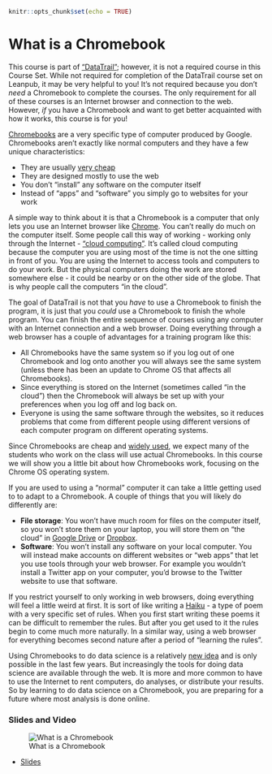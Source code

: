 
```r
knitr::opts_chunk$set(echo = TRUE)
```

# What is a Chromebook

This course is part of ["DataTrail"](https://www.DataTrail.org/); however, it is not a required course in this Course Set. While not required for completion of the DataTrail course set on Leanpub, it may be very helpful to you! It's not required because you don't *need* a Chromebook to complete the courses. The only requirement for all of these courses is an Internet browser and connection to the web. However, *if* you have a Chromebook and want to get better acquainted with how it works, this course is for you!

[Chromebooks](https://www.google.com/chromebook/) are a very specific type of computer produced by Google. Chromebooks aren't exactly like normal computers and they have a few unique characteristics:

* They are usually [very cheap](https://www.google.com/chromebook/find-yours/)
* They are designed mostly to use the web
* You don't "install" any software on the computer itself
* Instead of "apps" and "software" you simply go to websites for your work

A simple way to think about it is that a Chromebook is a computer that only lets you use an Internet browser like [Chrome](https://www.google.com/chrome/). You can't really do much on the computer itself. Some people call this way of working - working only through the Internet - ["cloud computing"](https://en.wikipedia.org/wiki/Cloud_computing). It's called cloud computing because the computer you are using most of the time is not the one sitting in front of you. You are using the Internet to access tools and computers to do your work. But the physical computers doing the work are stored somewhere else - it could be nearby or on the other side of the globe. That is why people call the computers "in the cloud".

The goal of DataTrail is not that you _have_ to use a Chromebook to finish the program, it is just that you _could_ use a Chromebook to finish the whole program. You can finish the entire sequence of courses using any computer with an Internet connection and a web browser. Doing everything through a web browser has a couple of advantages for a training program like this:

* All Chromebooks have the same system so if you log out of one Chromebook and log onto another you will always see the same system (unless there has been an update to Chrome OS that affects all Chromebooks).
* Since everything is stored on the Internet (sometimes called "in the cloud") then the Chromebook will always be set up with your preferences when you log off and log back on.
* Everyone is using the same software through the websites, so it reduces problems that come from different people using different versions of each computer program on different operating systems.

Since Chromebooks are cheap and [widely used](https://www.cnbc.com/2015/12/03/googles-chromebooks-make-up-half-of-us-classroom-devices.html#:~:text=For%20the%20first%20time%2C%20Google,do%20not%20include%20desktop%20computers.), we expect many of the students who work on the class will use actual Chromebooks. In this course we will show you a little bit about how Chromebooks work, focusing on the Chrome OS operating system.

If you are used to using a "normal" computer it can take a little getting used to to adapt to a Chromebook. A couple of things that you will likely do differently are:

* __File storage__: You won't have much room for files on the computer itself, so you won't store them on your laptop, you will store them on "the cloud" in [Google Drive](https://www.google.com/drive/) or [Dropbox](https://www.dropbox.com).
* __Software__: You won't install any software on your local computer. You will instead make accounts on different websites or "web apps" that let you use tools through your web browser. For example you wouldn't install a Twitter app on your computer, you'd browse to the Twitter website to use that software.


If you restrict yourself to only working in web browsers, doing everything will feel a little weird at first. It is sort of like writing a [Haiku](https://en.wikipedia.org/wiki/Haiku) - a type of poem with a very specific set of rules. When you first start writing these poems it can be difficult to remember the rules. But after you get used to it the rules begin to come much more naturally. In a similar way, using a web browser for everything becomes second nature after a period of "learning the rules".

Using Chromebooks to do data science is a relatively [new idea](https://simplystatistics.org/posts/2018-10-01-chromebook-data-science-an-online-data-science-program-for-anyone-with-a-web-browser/) and is only possible in the last few years. But increasingly the tools for doing data science are available through the web. It is more and more common to have to use the Internet to rent computers, do analyses, or distribute your results. So by learning to do data science on a Chromebook, you are preparing for a future where most analysis is done online.


### Slides and Video

![What is a Chromebook](https://youtu.be/5x8d7F6_rSk)

* [Slides](https://docs.google.com/presentation/d/1GMZhK8UFRljEGRFfcj2Uy358E7DYUf3Asi_UtPeYY88/edit?usp=sharing)
